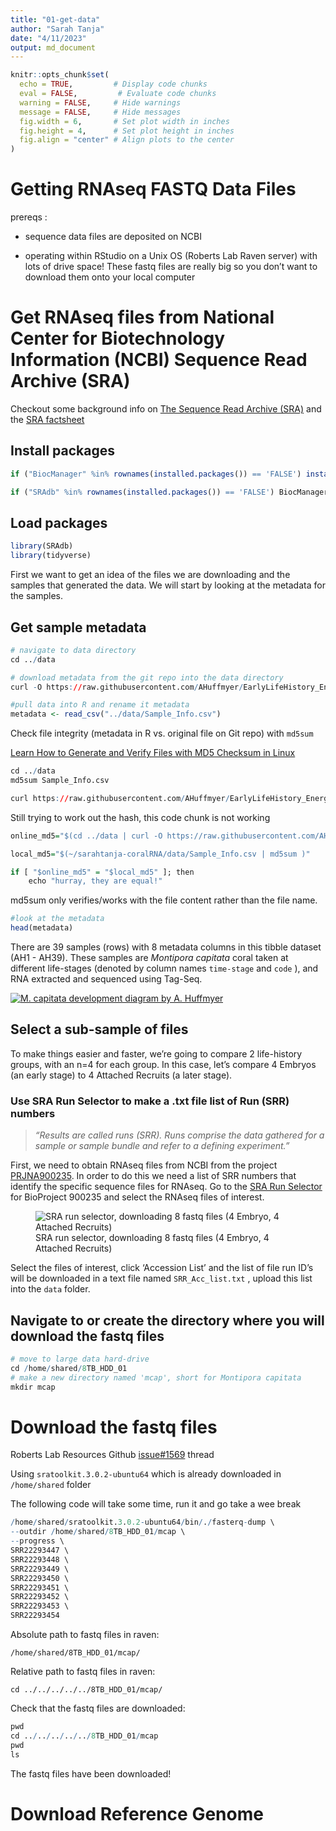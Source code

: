 ```yaml
---
title: "01-get-data"
author: "Sarah Tanja"
date: "4/11/2023"
output: md_document
---
```


```r
knitr::opts_chunk$set(
  echo = TRUE,         # Display code chunks
  eval = FALSE,         # Evaluate code chunks
  warning = FALSE,     # Hide warnings
  message = FALSE,     # Hide messages
  fig.width = 6,       # Set plot width in inches
  fig.height = 4,      # Set plot height in inches
  fig.align = "center" # Align plots to the center
)
```

# Getting RNAseq FASTQ Data Files

prereqs :

-   sequence data files are deposited on NCBI

-   operating within RStudio on a Unix OS (Roberts Lab Raven server) with lots of drive space! These fastq files are really big so you don't want to download them onto your local computer

# Get RNAseq files from National Center for Biotechnology Information (NCBI) Sequence Read Archive (SRA)

::: callout-info
Checkout some background info on [The Sequence Read Archive (SRA)](https://linsalrob.github.io/ComputationalGenomicsManual/Databases/SRA.html#:~:text=A%20Study%20(SRP)%20has%20one,want%20to%20download%20from%20NCBI.) and the [SRA factsheet](https://www.ncbi.nlm.nih.gov/core/assets/sra/files/Factsheet_SRA.pdf)
:::

## Install packages

```r
if ("BiocManager" %in% rownames(installed.packages()) == 'FALSE') install.packages("BiocManager") 

if ("SRAdb" %in% rownames(installed.packages()) == 'FALSE') BiocManager::install("SRAdb")
```

## Load packages

```r
library(SRAdb)
library(tidyverse)
```

First we want to get an idea of the files we are downloading and the samples that generated the data. We will start by looking at the metadata for the samples.

## Get sample metadata

```r
# navigate to data directory
cd ../data

# download metadata from the git repo into the data directory
curl -O https://raw.githubusercontent.com/AHuffmyer/EarlyLifeHistory_Energetics/master/Mcap2020/Data/TagSeq/Sample_Info.csv  

```

```r
#pull data into R and rename it metadata 
metadata <- read_csv("../data/Sample_Info.csv")
```

Check file integrity (metadata in R vs. original file on Git repo) with `md5sum`

::: callout-info
[Learn How to Generate and Verify Files with MD5 Checksum in Linux](https://www.tecmint.com/generate-verify-check-files-md5-checksum-linux/)
:::

```r
cd ../data
md5sum Sample_Info.csv
```

```r
curl https://raw.githubusercontent.com/AHuffmyer/EarlyLifeHistory_Energetics/master/Mcap2020/Data/TagSeq/Sample_Info.csv | md5sum
```

Still trying to work out the hash, this code chunk is not working

```r

online_md5="$(cd ../data | curl -O https://raw.githubusercontent.com/AHuffmyer/EarlyLifeHistory_Energetics/master/Mcap2020/Data/TagSeq/Sample_Info.csv | md5sum )"

local_md5="$(~/sarahtanja-coralRNA/data/Sample_Info.csv | md5sum )"

if [ "$online_md5" = "$local_md5" ]; then
    echo "hurray, they are equal!"
```

::: callout-caution
md5sum only verifies/works with the file content rather than the file name.
:::

```r
#look at the metadata
head(metadata)
```

There are 39 samples (rows) with 8 metadata columns in this tibble dataset (AH1 - AH39). These samples are *Montipora capitata* coral taken at different life-stages (denoted by column names `time-stage` and `code` ), and RNA extracted and sequenced using Tag-Seq.

[![M. capitata development diagram by A. Huffmyer](https://user-images.githubusercontent.com/32178010/211181816-cf21abb7-7038-4f86-9aca-3ca326a958ce.png)](https://github.com/AHuffmyer/EarlyLifeHistory_Energetics)

## Select a sub-sample of files

To make things easier and faster, we're going to compare 2 life-history groups, with an n=4 for each group. In this case, let's compare 4 Embryos (an early stage) to 4 Attached Recruits (a later stage).

### Use SRA Run Selector to make a .txt file list of Run (SRR) numbers

> *"Results are called runs (SRR). Runs comprise the data gathered for a sample or sample bundle and refer to a defining experiment."*

First, we need to obtain RNAseq files from NCBI from the project [PRJNA900235](https://www.ncbi.nlm.nih.gov/bioproject/?term=PRJNA900235). In order to do this we need a list of SRR numbers that identify the specific sequence files for RNAseq. Go to the [SRA Run Selector](https://www.ncbi.nlm.nih.gov/Traces/study/?query_key=9&WebEnv=MCID_64358c3e49f6486f57b185c1&o=acc_s%3Aa) for BioProject 900235 and select the RNAseq files of interest.

![SRA run selector, downloading 8 fastq files (4 Embryo, 4 Attached Recruits)](images/sra-run-selector.png){fig-align="center"}

Select the files of interest, click 'Accession List' and the list of file run ID's will be downloaded in a text file named `SRR_Acc_list.txt` , upload this list into the `data` folder.

## Navigate to or create the directory where you will download the fastq files

```r
# move to large data hard-drive 
cd /home/shared/8TB_HDD_01
# make a new directory named 'mcap', short for Montipora capitata
mkdir mcap
```

# Download the fastq files

Roberts Lab Resources Github [issue#1569](https://github.com/RobertsLab/resources/issues/1569) thread

Using `sratoolkit.3.0.2-ubuntu64` which is already downloaded in `/home/shared` folder

::: callout-caution
The following code will take some time, run it and go take a wee break
:::

```r
/home/shared/sratoolkit.3.0.2-ubuntu64/bin/./fasterq-dump \
--outdir /home/shared/8TB_HDD_01/mcap \
--progress \
SRR22293447 \
SRR22293448 \
SRR22293449 \
SRR22293450 \
SRR22293451 \
SRR22293452 \
SRR22293453 \
SRR22293454
```

Absolute path to fastq files in raven:

`/home/shared/8TB_HDD_01/mcap/`

Relative path to fastq files in raven:

`cd ../../../../../8TB_HDD_01/mcap/`

Check that the fastq files are downloaded:
```r
pwd
cd ../../../../../8TB_HDD_01/mcap
pwd
ls
```

The fastq files have been downloaded!


# Download Reference Genome

